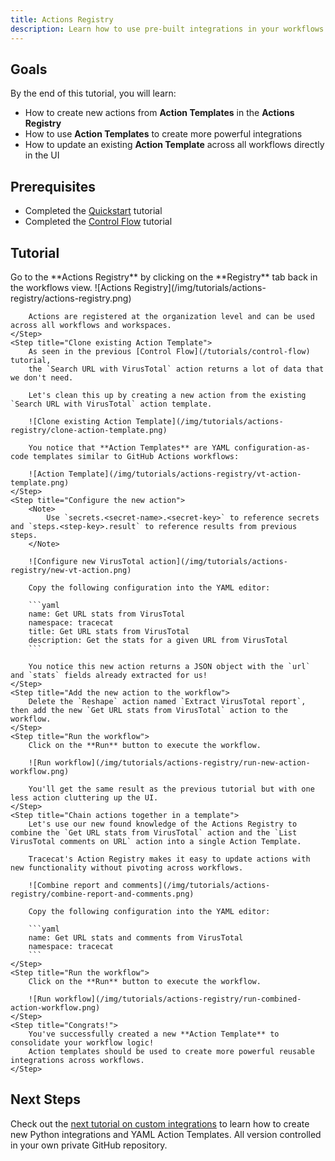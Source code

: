 ```yaml
---
title: Actions Registry
description: Learn how to use pre-built integrations in your workflows.
---
```


## Goals

By the end of this tutorial, you will learn:

- How to create new actions from **Action Templates** in the **Actions Registry**
- How to use **Action Templates** to create more powerful integrations
- How to update an existing **Action Template** across all workflows directly in the UI

## Prerequisites

- Completed the [Quickstart](/tutorials/quickstart) tutorial
- Completed the [Control Flow](/tutorials/control-flow) tutorial

## Tutorial

<Steps>
    <Step title="Check out the Actions Registry">
        Go to the **Actions Registry** by clicking on the **Registry** tab back in the workflows view.
        ![Actions Registry](/img/tutorials/actions-registry/actions-registry.png)

        Actions are registered at the organization level and can be used across all workflows and workspaces.
    </Step>
    <Step title="Clone existing Action Template">
        As seen in the previous [Control Flow](/tutorials/control-flow) tutorial,
        the `Search URL with VirusTotal` action returns a lot of data that we don't need.

        Let's clean this up by creating a new action from the existing `Search URL with VirusTotal` action template.

        ![Clone existing Action Template](/img/tutorials/actions-registry/clone-action-template.png)

        You notice that **Action Templates** are YAML configuration-as-code templates similar to GitHub Actions workflows:

        ![Action Template](/img/tutorials/actions-registry/vt-action-template.png)
    </Step>
    <Step title="Configure the new action">
        <Note>
            Use `secrets.<secret-name>.<secret-key>` to reference secrets and `steps.<step-key>.result` to reference results from previous steps.
        </Note>

        ![Configure new VirusTotal action](/img/tutorials/actions-registry/new-vt-action.png)

        Copy the following configuration into the YAML editor:

        ```yaml
        name: Get URL stats from VirusTotal
        namespace: tracecat
        title: Get URL stats from VirusTotal
        description: Get the stats for a given URL from VirusTotal
        ```

        You notice this new action returns a JSON object with the `url` and `stats` fields already extracted for us!
    </Step>
    <Step title="Add the new action to the workflow">
        Delete the `Reshape` action named `Extract VirusTotal report`, then add the new `Get URL stats from VirusTotal` action to the workflow.
    </Step>
    <Step title="Run the workflow">
        Click on the **Run** button to execute the workflow.

        ![Run workflow](/img/tutorials/actions-registry/run-new-action-workflow.png)

        You'll get the same result as the previous tutorial but with one less action cluttering up the UI.
    </Step>
    <Step title="Chain actions together in a template">
        Let's use our new found knowledge of the Actions Registry to combine the `Get URL stats from VirusTotal` action and the `List VirusTotal comments on URL` action into a single Action Template.

        Tracecat's Action Registry makes it easy to update actions with new functionality without pivoting across workflows.

        ![Combine report and comments](/img/tutorials/actions-registry/combine-report-and-comments.png)

        Copy the following configuration into the YAML editor:

        ```yaml
        name: Get URL stats and comments from VirusTotal
        namespace: tracecat
        ```
    </Step>
    <Step title="Run the workflow">
        Click on the **Run** button to execute the workflow.

        ![Run workflow](/img/tutorials/actions-registry/run-combined-action-workflow.png)
    </Step>
    <Step title="Congrats!">
        You've successfully created a new **Action Template** to consolidate your workflow logic!
        Action templates should be used to create more powerful reusable integrations across workflows.
    </Step>
</Steps>

## Next Steps

Check out the [next tutorial on custom integrations](/tutorials/custom-integrations) to learn how to create new Python integrations and YAML Action Templates.
All version controlled in your own private GitHub repository.
